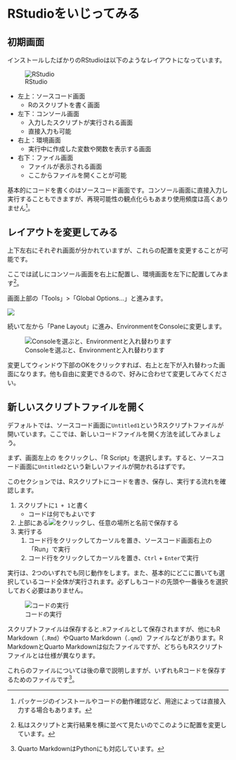 # RStudioをいじってみる

## 初期画面

インストールしたばかりのRStudioは以下のようなレイアウトになっています。

![RStudio](assets/try_rstudio/rstudio.png)

- 左上：ソースコード画面
    - Rのスクリプトを書く画面
- 左下：コンソール画面
    - 入力したスクリプトが実行される画面
    - 直接入力も可能
- 右上：環境画面
    - 実行中に作成した変数や関数を表示する画面
- 右下：ファイル画面
    - ファイルが表示される画面
    - ここからファイルを開くことが可能

基本的にコードを書くのはソースコード画面です。コンソール画面に直接入力し実行することもできますが、再現可能性の観点化らもあまり使用頻度は高くありません^[パッケージのインストールやコードの動作確認など、用途によっては直接入力する場合もあります。]。

## レイアウトを変更してみる

上下左右にそれぞれ画面が分かれていますが、これらの配置を変更することが可能です。

ここでは試しにコンソール画面を右上に配置し、環境画面を左下に配置してみます^[私はスクリプトと実行結果を横に並べて見たいのでこのように配置を変更しています。]。

画面上部の「Tools」>「Global Options...」と進みます。

![](figures/try_rstudio/global_options.png)

続いて左から「Pane Layout」に進み、EnvironmentをConsoleに変更します。

![Consoleを選ぶと、Environmentと入れ替わります](figures/try_rstudio/pane_layout.png)

変更してウィンドウ下部のOKをクリックすれば、右上と左下が入れ替わった画面になります。他も自由に変更できるので、好みに合わせて変更してみてください。

## 新しいスクリプトファイルを開く

デフォルトでは、ソースコード画面に`Untitled1`というRスクリプトファイルが開いています。ここでは、新しいコードファイルを開く方法を試してみましょう。

まず、画面左上の をクリックし、「R Script」を選択します。すると、ソースコード画面に`Untitled2`という新しいファイルが開かれるはずです。

このセクションでは、Rスクリプトにコードを書き、保存し、実行する流れを確認します。

1. スクリプトに`1 + 1`と書く
    - コードは何でもよいです
2. 上部にある![](figures/try_rstudio/save.png)をクリックし、任意の場所と名前で保存する
3. 実行する
    1. コード行をクリックしてカーソルを置き、ソースコード画面右上の「Run」で実行
    2. コード行をクリックしてカーソルを置き、`Ctrl` + `Enter`で実行

実行は、2つのいずれでも同じ動作をします。また、基本的にどこに置いても選択しているコード全体が実行されます。必ずしもコードの先頭や一番後ろを選択しておく必要はありません。

![コードの実行](figures/try_rstudio/run_code.gif)

スクリプトファイルは保存すると`.R`ファイルとして保存されますが、他にもR Markdown（`.Rmd`）やQuarto Markdown（`.qmd`）ファイルなどがあります。R MarkdownとQuarto Markdownは似たファイルですが、どちらもRスクリプトファイルとは仕様が異なります。

これらのファイルについては後の章で説明しますが、いずれもRコードを保存するためのファイルです^[Quarto MarkdownはPythonにも対応しています。]。
